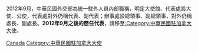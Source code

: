 2012年9月，中華民國外交部為統一駐外人員內部職稱，明定大使館、代表處設大使、公使，代表處對外仍稱代表、副代表；辦事處設總領事、副總領事，對外仍稱處長、副處長。'''2012年9月之後的歷任代表'''，請移至[[:Category:中華民國駐加拿大大使|:Category:中華民國駐加拿大大使]]。

[[Category:中華民國駐外代表_(歷史)|Canada]]
[[Category:中華民國駐加拿大大使|Category:中華民國駐加拿大大使]]